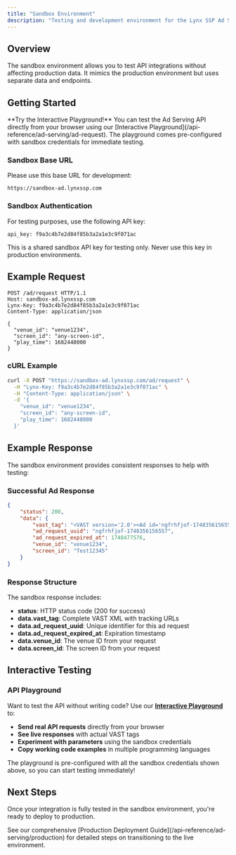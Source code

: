 ```yaml
---
title: "Sandbox Environment"
description: "Testing and development environment for the Lynx SSP Ad Serving API"
---
```


## Overview

The sandbox environment allows you to test API integrations without affecting production data. It mimics the production environment but uses separate data and endpoints.


## Getting Started

<Tip>
**Try the Interactive Playground!** 
You can test the Ad Serving API directly from your browser using our [Interactive Playground](/api-reference/ad-serving/ad-request). The playground comes pre-configured with sandbox credentials for immediate testing.
</Tip>

### Sandbox Base URL

Please use this base URL for development:

```
https://sandbox-ad.lynxssp.com
```

### Sandbox Authentication

For testing purposes, use the following API key:

```
api_key: f9a3c4b7e2d84f85b3a2a1e3c9f071ac
```

<Warning>
This is a shared sandbox API key for testing only. Never use this key in production environments.
</Warning>

## Example Request

```http
POST /ad/request HTTP/1.1
Host: sandbox-ad.lynxssp.com
Lynx-Key: f9a3c4b7e2d84f85b3a2a1e3c9f071ac
Content-Type: application/json

{
  "venue_id": "venue1234",
  "screen_id": "any-screen-id",
  "play_time": 1682448000
}
```

### cURL Example

```bash
curl -X POST "https://sandbox-ad.lynxssp.com/ad/request" \
  -H "Lynx-Key: f9a3c4b7e2d84f85b3a2a1e3c9f071ac" \
  -H "Content-Type: application/json" \
  -d '{
    "venue_id": "venue1234",
    "screen_id": "any-screen-id",
    "play_time": 1682448000
  }'
```

## Example Response

The sandbox environment provides consistent responses to help with testing:

### Successful Ad Response
```json
{
    "status": 200,
    "data": {
        "vast_tag": "<VAST version='2.0'><Ad id='ngfrhfjof-1748356156557'><Wrapper><AdSystem version='1.0'>Lynx AdSystem</AdSystem><VASTAdTagURI><![CDATA[https://sandbox-ad.lynxssp.com/api/v1/ad/vast/ngfrhfjof-1748356156557]]></VASTAdTagURI><Impression><![CDATA[https://sandbox-ad.lynxssp.com/api/v1/ad/callback/?ad_request_uuid=ngfrhfjof-1748356156557]]></Impression><Creatives><Creative><Linear><TrackingEvents><Tracking event='start'><![CDATA[https://sandbox-ad.lynxssp.com/api/v1/ad/tracking/video/?ad_request_uuid=ngfrhfjof-1748356156557&event=start]]></Tracking><Tracking event='firstQuartile'><![CDATA[https://sandbox-ad.lynxssp.com/api/v1/ad/tracking/video/?ad_request_uuid=ngfrhfjof-1748356156557&event=firstQuartile]]></Tracking><Tracking event='midpoint'><![CDATA[https://sandbox-ad.lynxssp.com/api/v1/ad/tracking/video/?ad_request_uuid=ngfrhfjof-1748356156557&event=midpoint]]></Tracking><Tracking event='thirdQuartile'><![CDATA[https://sandbox-ad.lynxssp.com/api/v1/ad/tracking/video/?ad_request_uuid=ngfrhfjof-1748356156557&event=thirdQuartile]]></Tracking><Tracking event='complete'><![CDATA[https://sandbox-ad.lynxssp.com/api/v1/ad/tracking/video/?ad_request_uuid=ngfrhfjof-1748356156557&event=complete]]></Tracking></TrackingEvents></Linear></Creative></Creatives></Wrapper></Ad><Extension type='custom-meta'><venue_id><![CDATA[venue1234]]></venue_id><screen_id><![CDATA[Test12345]]></screen_id></Extension></VAST>",
        "ad_request_uuid": "ngfrhfjof-1748356156557",
        "ad_request_expired_at": 1748477576,
        "venue_id": "venue1234",
        "screen_id": "Test12345"
    }
}
```

### Response Structure

The sandbox response includes:
- **status**: HTTP status code (200 for success)
- **data.vast_tag**: Complete VAST XML with tracking URLs
- **data.ad_request_uuid**: Unique identifier for this ad request
- **data.ad_request_expired_at**: Expiration timestamp
- **data.venue_id**: The venue ID from your request
- **data.screen_id**: The screen ID from your request

## Interactive Testing

### API Playground

Want to test the API without writing code? Use our **[Interactive Playground](/api-reference/ad-serving/ad-request)** to:

- **Send real API requests** directly from your browser
- **See live responses** with actual VAST tags  
- **Experiment with parameters** using the sandbox credentials
- **Copy working code examples** in multiple programming languages

The playground is pre-configured with all the sandbox credentials shown above, so you can start testing immediately!

## Next Steps

Once your integration is fully tested in the sandbox environment, you're ready to deploy to production.

<Info>
See our comprehensive [Production Deployment Guide](/api-reference/ad-serving/production) for detailed steps on transitioning to the live environment.
</Info>